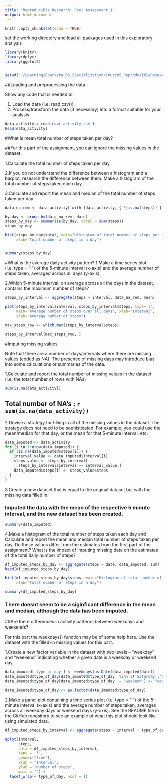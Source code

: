 ```yaml
---
title: "Reproducible Research: Peer Assessment 1"
output: html_document
---
```


```r
knitr::opts_chunk$set(echo = TRUE)
```

set the working directory and load all packages used in this exploratory analysis
```r
library(knitr)
library(dplyr)
library(ggplot2)


setwd("~/Learning/Coursera_DS_Specialization/Course5_ReproducibleResearch/Week2_project")

```

##Loading and preprocessing the data

Show any code that is needed to

1. Load the data (i.e. read.csv())
2. Process/transform the data (if necessary) into a format suitable for your analysis

```r
data_activity = read.csv('activity.csv')
head(data_activity)

```

#What is mean total number of steps taken per day?

##For this part of the assignment, you can ignore the missing values in the dataset.

1.Calculate the total number of steps taken per day

2.If you do not understand the difference between a histogram and a barplot, research the difference between them. Make a histogram of the total number of steps taken each day

3.Calculate and report the mean and median of the total number of steps taken per day

```r

data_na_rem <- data_activity[ with (data_activity, { !(is.na(steps)) } ), ]

by_day <- group_by(data_na_rem, date)
steps_by_day <- summarise(by_day, total = sum(steps))
steps_by_day

hist(steps_by_day$total, main="Histogram of total number of steps per day", 
     xlab="Total number of steps in a day")


summary(steps_by_day)

```


#What is the average daily activity pattern?
1.Make a time series plot (i.e. type = “l”) of the 5-minute interval (x-axis) and the average number of steps taken, averaged across all days (y-axis)

2.Which 5-minute interval, on average across all the days in the dataset, contains the maximum number of steps?

```r

steps_by_interval <- aggregate(steps ~ interval, data_na_rem, mean)

plot(steps_by_interval$interval, steps_by_interval$steps, type='l', 
     main="Average number of steps over all days", xlab="Interval", 
     ylab="Average number of steps")

max_steps_row <- which.max(steps_by_interval$steps)

steps_by_interval[max_steps_row, ]

```


#Imputing missing values

Note that there are a number of days/intervals where there are missing values (coded as NA). The presence of missing days may introduce bias into some calculations or summaries of the data.

1.Calculate and report the total number of missing values in the dataset (i.e. the total number of rows with NAs)

```r
sum(is.na(data_activity))

```

## Total number of NA's : `r sum(is.na(data_activity))`

2.Devise a strategy for filling in all of the missing values in the dataset. The strategy does not need to be sophisticated. For example, you could use the mean/median for that day, or the mean for that 5-minute interval, etc.


```r
data_imputed <- data_activity
for (i in 1:nrow(data_imputed)) {
  if (is.na(data_imputed$steps[i])) {
    interval_value <- data_imputed$interval[i]
    steps_value <- steps_by_interval[
      steps_by_interval$interval == interval_value,]
    data_imputed$steps[i] <- steps_value$steps
  }
}

```

3.Create a new dataset that is equal to the original dataset but with the missing data filled in.

### Imputed the data with the mean of the respective 5 minute interval, and the new dataset has been created.

```r
summary(data_imputed)

```

4.Make a histogram of the total number of steps taken each day and Calculate and report the mean and median total number of steps taken per day. Do these values differ from the estimates from the first part of the assignment? What is the impact of imputing missing data on the estimates of the total daily number of steps?


```r
df_imputed_steps_by_day <- aggregate(steps ~ date, data_imputed, sum)
head(df_imputed_steps_by_day)

hist(df_imputed_steps_by_day$steps, main="Histogram of total number of steps per day (imputed)", 
     xlab="Total number of steps in a day")

summary(df_imputed_steps_by_day)

```

### There doesnt seem to be a siginficant difference in the mean and median, although the data has been imputed. 

##Are there differences in activity patterns between weekdays and weekends?

For this part the weekdays() function may be of some help here. Use the dataset with the filled-in missing values for this part.

1.Create a new factor variable in the dataset with two levels – “weekday” and “weekend” indicating whether a given date is a weekday or weekend day.


```r
data_imputed['type_of_day'] <- weekdays(as.Date(data_imputed$date))
data_imputed$type_of_day[data_imputed$type_of_day  %in% c('Saturday','Sunday') ] <- "weekend"
data_imputed$type_of_day[data_imputed$type_of_day != "weekend"] <- "weekday"

data_imputed$type_of_day <- as.factor(data_imputed$type_of_day)


```



2.Make a panel plot containing a time series plot (i.e. type = “l”) of the 5-minute interval (x-axis) and the average number of steps taken, averaged across all weekday days or weekend days (y-axis). See the README file in the GitHub repository to see an example of what this plot should look like using simulated data.


```r
df_imputed_steps_by_interval <- aggregate(steps ~ interval + type_of_day, data_imputed, mean)

qplot(interval, 
      steps, 
      data = df_imputed_steps_by_interval, 
      type = 'l', 
      geom=c("line"),
      xlab = "Interval", 
      ylab = "Number of steps", 
      main = "") +
  facet_wrap(~ type_of_day, ncol = 1)

```


